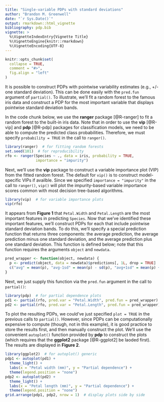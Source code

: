 ```yaml
---
title: "Single-variable PDPs with standard deviations"
author: "Brandon M. Greenwell"
date: "`r Sys.Date()`"
output: rmarkdown::html_vignette
bibliography: pdp.bib
vignette: >
  %\VignetteIndexEntry{Vignette Title}
  %\VignetteEngine{knitr::rmarkdown}
  %\VignetteEncoding{UTF-8}
---
```


```r
knitr::opts_chunk$set(
  collapse = TRUE,
  comment = "#>",
  fig.align = "left"
)
```

It is possible to construct PDPs with pointwise variability estimates (e.g., +/- one standard deviation). This can be done easily with the `pred.fun` argument of `partial()`. To illustrate, we'll fit a random forest to the famous iris data and construct a PDP for the most important variable that displays pointwise standard deviation bands. 

In the code chunk below, we use the **ranger** package [@R-ranger] to fit a random forest to the built-in iris data. Note that in order to use the **vip** [@R-vip] and **pdp** [@R-pdp] packages for classification models, we need to be able to compute the predicted class probabilities. Therefore, we must specify `probability = TRUE` in the call to `ranger()`.

```r
library(ranger)  # for fitting random forests
set.seed(101)  # for reproducibility
rfo <- ranger(Species ~ ., data = iris, probability = TRUE, 
              importance = "impurity")
```

Next, we'll use the **vip** package to construct a variable importance plot (VIP) from the fitted random forest. The default for `vip()` is to construct model-specific VIPs if availble. Since we specified `importance = "impurity"` in the call to `ranger()`, `vip()` will plot the impurity-based variable importance scores common with most decision tree-based algorithms.

```r
library(vip)  # for variable importance plots
vip(rfo)
```

It appears from **Figure 1** that `Petal.Width` and `Petal.Length` are the most important features in predicting `Species`. Now that we've identified these important features, we'll construct PDPs for each that include pointwise standard deviation bands. To do this, we'll specify a special prediction function that returns three components: the average prediction, the average prediction minus one standard deviation, and the average prediction plus one standard deviation. This function is defined below; note that this function requires the arguments `object` and `newdata`.

```r
pred_wrapper <- function(object, newdata) {
  p <- predict(object, data = newdata)$predictions[, 1L, drop = TRUE]
  c("avg" = mean(p), "avg-1sd" = mean(p) - sd(p), "avg+1sd" = mean(p) + sd(p))
}
```

Next, we just supply this function via the `pred.fun` argument in the call to `partial()`:

```r
library(pdp)  # for partial dependence plots
pd1 <- partial(rfo, pred.var = "Petal.Width", pred.fun = pred_wrapper)
pd2 <- partial(rfo, pred.var = "Petal.Length", pred.fun = pred_wrapper)
```

To plot the resulting PDPs, we could've just specified `plot = TRUE` in the previous calls to `partial()`. However, since PDPs can be computationally expensive to compute (though, not in this example), it is good practice to store the results first, and then manually construct the plot. We'll use the convenient `autoplot()` function provided by **pdp** to construct the plots (which requires that the **ggplot2** package [@R-ggplot2] be laoded first). The results are displayed in **Figure 2**.

```r
library(ggplot2)  # for autoplot() generic
pdp1 <- autoplot(pd1) + 
  theme_light() +
  labs(x = "Petal width (mm)", y = "Partial dependence") +
  theme(legend.position = "none")
pdp2 <- autoplot(pd2) + 
  theme_light() +
  labs(x = "Petal length (mm)", y = "Partial dependence") +
  theme(legend.position = "none")
grid.arrange(pdp1, pdp2, nrow = 1)  # display plots side by side
```
